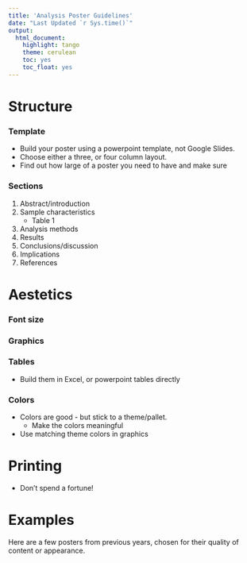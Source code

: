 ```yaml
---
title: 'Analysis Poster Guidelines'
date: "Last Updated `r Sys.time()`"
output:
  html_document:
    highlight: tango
    theme: cerulean
    toc: yes
    toc_float: yes
---
```


# Structure

### Template
* Build your poster using a powerpoint template, not Google Slides. 
* Choose either a three, or four column layout. 
* Find out how large of a poster you need to have and make sure 

### Sections
1. Abstract/introduction
2. Sample characteristics
    - Table 1
3. Analysis methods
4. Results
5. Conclusions/discussion
6. Implications
7. References


# Aestetics

### Font size

### Graphics

### Tables
* Build them in Excel, or powerpoint tables directly


### Colors
* Colors are good - but stick to a theme/pallet. 
    - Make the colors meaningful
* Use matching theme colors in graphics

# Printing
* Don't spend a fortune!

# Examples
Here are a few posters from previous years, chosen for their quality of content or appearance. 


